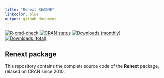 ```yaml
---
title: "Renext README"
linkcolor: blue
output: github_document
---
```


<!-- badges: start -->
[![R-cmd-check](https://github.com/IRSN/Renext/actions/workflows/check.yml/badge.svg)](https://github.com/IRSN/Renext/actions/workflows/check.yml)
[![CRAN status](https://www.r-pkg.org/badges/version/Renext)](https://cran.r-project.org/package=Renext)
[![Downloads (monthly)](https://cranlogs.r-pkg.org/badges/Renext?color=brightgreen)](https://cran.r-project.org/package=Renext)
[![Downloads (total)](https://cranlogs.r-pkg.org/badges/grand-total/Renext?color=brightgreen)](https://cran.r-project.org/package=Renext)

<!-- badges: end -->

<!-- README.md is generated from README.Rmd. Please edit htat file -->

## Renext package

This repository contains the complete source code of the **Renext**
package, relased on CRAN since 2010.

